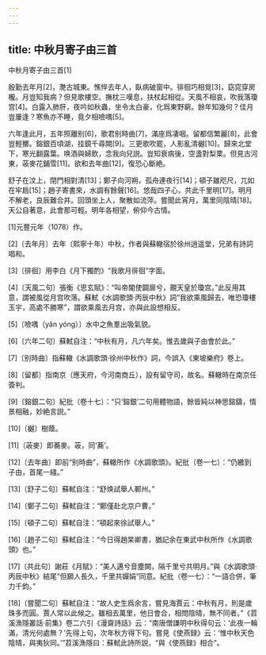 ```yaml
---
---
---
```

title: 中秋月寄子由三首
---



中秋月寄子由三首[1]


殷勤去年月[2]，灧古城東。憔悴去年人，臥病破窗中。徘徊巧相覓[3]，窈窕穿房櫳。月豈知我病？但見歌樓空。撫枕三嘆息，扶杖起相從。天風不相哀，吹我落瓊宫[4]。白露入肺肝，夜吟如秋蟲，坐令太白豪，化爲東野窮。餘年知幾何？佳月豈屢逢？寒魚亦不睡，竟夕相噞喁[5]。

六年逢此月，五年照離别[6]，歌君别時曲[7]，滿座爲凄咽。留都信繁麗[8]，此會豈輕擲。鎔銀百頃湖，挂鏡千尋闕[9]。三更歌吹罷，人影亂清樾[10]。歸來北堂下，寒光翻露葉。唤酒與婦飲，念我向兒説。豈知衰病後，空盞對梨栗。但見古河東，荍麥花鋪雪[11]。欲和去年曲[12]，復恐心斷絶。

舒子在汶上，閉門相對清[13]；鄭子向河朔，孤舟連夜行[14]；頓子雖咫尺，兀如在牢扃[15]；趙子寄書來，水調有餘聲[16]。悠哉四子心，共此千里明[17]。明月不解老，良辰難合并。回頭坐上人，聚散如流萍。嘗聞此宵月，萬里同陰晴[18]。天公自著意，此會那可輕。明年各相望，俯仰今古情。

[1]元豐元年（1078）作。

[2]〔去年月〕去年（熙寧十年）中秋，作者與蘇轍宿於徐州逍遥堂，兄弟有詩詞唱和。

[3]〔徘徊〕用李白《月下獨酌》“我歌月徘徊”字面。

[4]〔天風二句〕張衡《思玄賦》：“叫帝閽使闢扉兮，覿天皇於瓊宫。”此反用其意，謂被風從月宫吹落。蘇軾《水調歌頭·丙辰中秋》詞“我欲乘風歸去，唯恐瓊樓玉宇，高處不勝寒”，謂欲乘風去月宫，亦與此設想相反。

[5]〔噞喁（yǎn yóng）〕水中之魚羣出吸氣貌。

[6]〔六年二句〕蘇軾自注：“中秋有月，凡六年矣。惟去歲與子由會於此。”

[7]〔别時曲〕指蘇轍《水調歌頭·徐州中秋作》詞，今誤入《東坡樂府》卷上。

[8]〔留都〕指南京（應天府，今河南商丘），設有留守司，故名。蘇轍時在南京任簽判。

[9]〔鎔銀二句〕紀批（卷十七）：“只‘鎔銀’二句用體物語，餘皆純以神思鎔鑄，情景相融，妙絶言説。”

[10]〔樾〕樹蔭。

[11]〔荍麥〕即蕎麥。荍，同‘蕎’。

[12]〔去年曲〕即前“别時曲”，蘇轍所作《水調歌頭》。紀批（卷一七）：“仍繳到子由，首尾一綫。”

[13]〔舒子二句〕蘇軾自注：“舒焕試舉人鄆州。”

[14]〔鄭子二句〕蘇軾自注：“鄭僅赴北京户曹。”

[15]〔頓子二句〕蘇軾自注：“頓起來徐試舉人。”

[16]〔趙子二句〕蘇軾自注：“今日得趙杲卿書，猶記余在東武中秋所作《水調歌頭》也。”

[17]〔共此句〕謝莊《月賦》：“美人邁兮音塵闕，隔千里兮共明月。”與《水調歌頭·丙辰中秋》結尾“但願人長久，千里共嬋娟”同意。紀批（卷一七）：“一語合併，筆力千鈞。”

[18]〔嘗聞二句〕蘇軾自注：“故人史生爲余言，嘗見海賈云：中秋有月，則是歲珠多而圓。賈人常以此候之。雖相去萬里，他日會合，相問陰晴，無不同者。”《苕溪漁隱叢話·前集》卷二六引《漫齋詩話》云：“南唐僧謙明中秋得句云：‘此夜一輪滿，清光何處無？’先得上句，次年秋方得下句。嘗見《使燕録》云：‘惟中秋天色陰晴，與夷狄同。’”苕溪漁隱曰：蘇軾此詩所説，“與《使燕録》相合”。